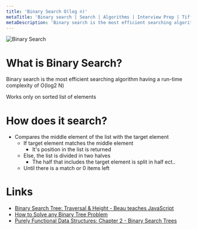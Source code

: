 ```yaml
---
title: 'Binary Search O(log n)'
metaTitle: 'Binary search | Search | Algorithms | Interview Prep | Tiffany Lea'
metaDescription: 'Binary search is the most efficient searching algorithm having a run-time complexity of O(log2 N)'
---
```


<img src="/files/images/binary-search.gif" alt="Binary Search" />

# What is Binary Search?

Binary search is the most efficient searching algorithm having a run-time complexity of O(log2 N)

Works only on sorted list of elements

# How does it search?

- Compares the middle element of the list with the target element
  - If target element matches the middle element
    - It's position in the list is returned
  - Else, the list is divided in two halves
    - The half that includes the target element is split in half ect..
  - Until there is a match or 0 items left

# Links

- [Binary Search Tree: Traversal & Height - Beau teaches JavaScript](https://www.youtube.com/watch?v=Aagf3RyK3Lw)
- [How to Solve any Binary Tree Problem](https://medium.com/outco/functional-programming-and-binary-trees-will-they-blend-2419170c317d)
- [Purely Functional Data Structures: Chapter 2 - Binary Search Trees](http://erichgess.github.io/blog/2016/03/21/purely-functional-data-structures-chapter-2-binary-search-trees/)
